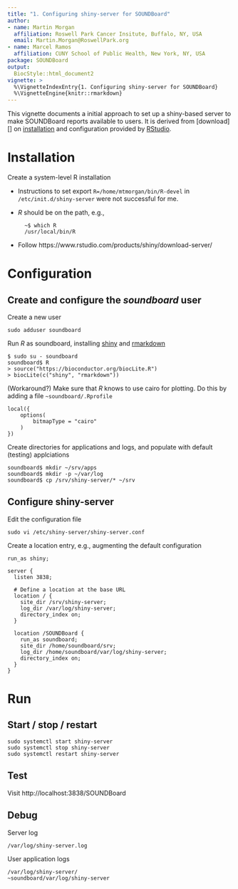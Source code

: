 ```yaml
---
title: "1. Configuring shiny-server for SOUNDBoard"
author:
- name: Martin Morgan
  affiliation: Roswell Park Cancer Insitute, Buffalo, NY, USA
  email: Martin.Morgan@RoswellPark.org
- name: Marcel Ramos
  affiliation: CUNY School of Public Health, New York, NY, USA
package: SOUNDBoard
output: 
  BiocStyle::html_document2
vignette: >
  %\VignetteIndexEntry{1. Configuring shiny-server for SOUNDBoard}
  %\VignetteEngine{knitr::rmarkdown}
---
```


This vignette documents a initial approach to set up a shiny-based
server to make SOUNDBoard reports available to users. It is derived
from [download][] on [installation][] and configuration provided by
[RStudio][].

[downlaod]: http://www.rstudio.com/products/shiny/download-server/
[installation]: http://docs.rstudio.com/shiny-server
[RStudio]: http://rstudio.com

# Installation

Create a system-level R installation

- Instructions to set export `R=/home/mtmorgan/bin/R-devel` in
  `/etc/init.d/shiny-server` were not successful for me.
- _R_ should be on the path, e.g., 

        ~$ which R
        /usr/local/bin/R

- Follow https://www.rstudio.com/products/shiny/download-server/

# Configuration

## Create and configure the _soundboard_ user

Create a new user

    sudo adduser soundboard

Run _R_ as soundboard, installing [shiny][] and [rmarkdown][]

    $ sudo su - soundboard
    soundboard$ R
    > source("https://bioconductor.org/biocLite.R")
    > biocLite(c("shiny", "rmarkdown"))
    
(Workaround?) Make sure that _R_ knows to use cairo for plotting. Do
this by adding a file `~soundboard/.Rprofile`

    local({
        options(
            bitmapType = "cairo"
        )
    })

Create directories for applications and logs, and populate with
default (testing) applciations

    soundboard$ mkdir ~/srv/apps
    soundboard$ mkdir -p ~/var/log
    soundboard$ cp /srv/shiny-server/* ~/srv

## Configure shiny-server

Edit the configuration file

    sudo vi /etc/shiny-server/shiny-server.conf

Create a location entry, e.g., augmenting the default configuration

    run_as shiny;
    
    server {
      listen 3838;
    
      # Define a location at the base URL
      location / {
        site_dir /srv/shiny-server;
        log_dir /var/log/shiny-server;
        directory_index on;
      }
    
      location /SOUNDBoard {
        run_as soundboard;
        site_dir /home/soundboard/srv;
        log_dir /home/soundboard/var/log/shiny-server;
        directory_index on;
      }
    }

# Run

## Start / stop / restart

    sudo systemctl start shiny-server
    sudo systemctl stop shiny-server
    sudo systemctl restart shiny-server

## Test

Visit http://localhost:3838/SOUNDBoard

## Debug

Server log 

    /var/log/shiny-server.log

User application logs

    /var/log/shiny-server/
    ~soundboard/var/log/shiny-server

[shiny]: https://cran.r-project.org/package=shiny
[rmarkdown]: https://cran.r-project.org/package=rmarkdown
